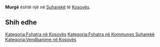 {{Fshat në 
 | Emri                = Murgë
 | EmriAlt                = 
 | NAME_SHORT_FORM=      
 | NAME_GENERIC=      
 | NAME_SORT_NAME_RO=      MURGE
 | FULL_NAME_RO = Murgë
 | FULL_NAME_ND_RO=Murge
 | SORT_NAME_RG=MURGE
 | FULL_NAME_RG=Murgë
 | FULL_NAME_ND_RG=Murge
 | SRP_NAME_SHORT_FORM=      
 | SRP_NAME_GENERIC=      
 | SRP_NAME_SORT_NAME_RO=      
 | SRP_FULL_NAME_RO = 
 | SRP_FULL_NAME_ND_RO=
 | SRP_SORT_NAME_RG=
 | SRP_FULL_NAME_RG=
 | SRP_FULL_NAME_ND_RG=
 | Emri (Rasa dhanore) = 
 | Figura              = 
 | Shteti              = Kosovo
 | Komuna              = Suharekë
 | Kodi postar         = 
 | Sipërfaqja          = 

 | Popullsia           = 

 | Regj. i popullsisë  = 
 | Dend. e popullsisë  = 
 | Faqja zyrtare       = 
 <!--- Koordinatat ----> 
 | Gjerësia            = 42.608333
 | Gjatësia            = 20.753611
 | Lartësia            = 
}}
'''Murgë''' është një [[]] në [[Suharekë]] të [[Kosovës]].

<!-- == Gjeografia == -->
<!-- == Historia == -->
<!-- == Demografia == -->
== Shih edhe ==
{{Komuna Suharekë}}
{{Kosovo-Administrata-Cung}}

[[Kategoria:Fshatra në Kosovës]]
[[Kategoria:Fshatra në Kommunes Suharekë]]
[[Kategoria:Vendbanime në Kosovës]]